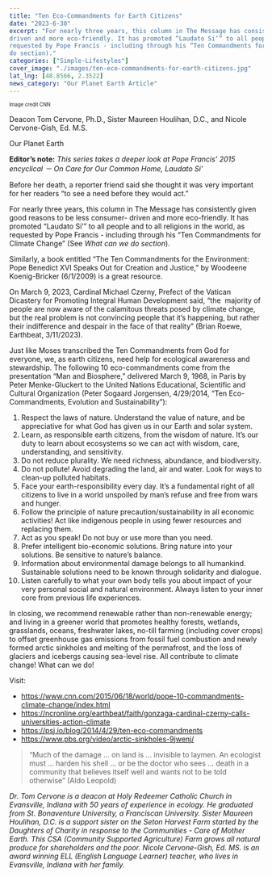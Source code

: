 ```yaml
---
title: "Ten Eco-Commandments for Earth Citizens"
date: "2023-6-30"
excerpt: "For nearly three years, this column in The Message has consistently given good reasons to be less consumer-
driven and more eco-friendly. It has promoted “Laudato Si’” to all people and to all religions in the world, as
requested by Pope Francis - including through his “Ten Commandments for Climate Change” (See What can we
do section)."
categories: ["Simple-Lifestyles"]
cover_image: "./images/ten-eco-commandments-for-earth-citizens.jpg"
lat_lng: [48.8566, 2.3522]
news_category: "Our Planet Earth Article"
---
```


<sub>
  <sup>Image credit CNN</sup>
</sub>

Deacon Tom Cervone, Ph.D., Sister Maureen Houlihan, D.C., and Nicole Cervone-Gish, Ed. M.S.

Our Planet Earth

**Editor’s note:** _This series takes a deeper look at Pope Francis’ 2015 encyclical － On Care for Our Common
Home, Laudato Si’_

Before her death, a reporter friend said she thought it was very important for her readers “to see a need before
they would act.”

For nearly three years, this column in The Message has consistently given good reasons to be less consumer-
driven and more eco-friendly. It has promoted “Laudato Si’” to all people and to all religions in the world, as
requested by Pope Francis - including through his “Ten Commandments for Climate Change” (See _What can we
do section_).

Similarly, a book entitled “The Ten Commandments for the Environment: Pope Benedict XVI Speaks Out for
Creation and Justice,” by Woodeene Koenig-Bricker (6/1/2009) is a great resource.

On March 9, 2023, Cardinal Michael Czerny, Prefect of the Vatican Dicastery for Promoting Integral Human
Development said, “the  majority of people are now aware of the calamitous threats posed by climate change,
but the real problem is not convincing people that it’s happening, but rather their indifference and despair in the
face of that reality” (Brian Roewe, Earthbeat, 3/11/2023).

Just like Moses transcribed the Ten Commandments from God for everyone, we, as earth citizens, need help for
ecological awareness and stewardship. The following 10 eco-commandments come from the presentation “Man
and Biosphere,” delivered March 9, 1968, in Paris by Peter Menke-Gluckert to the United Nations Educational,
Scientific and Cultural Organization (Peter Sogaard Jorgensen, 4/29/2014, “Ten Eco-Commandments,
Evolution and Sustainability”):

1. Respect the laws of nature. Understand the value of nature, and be appreciative for what God has given us
   in our Earth and solar system.
2. Learn, as responsible earth citizens, from the wisdom of nature. It’s our duty to learn about ecosystems
   so we can act with wisdom, care, understanding, and sensitivity.
3. Do not reduce plurality. We need richness, abundance, and biodiversity.
4. Do not pollute! Avoid degrading the land, air and water. Look for ways to clean-up polluted habitats.
5. Face your earth-responsibility every day. It’s a fundamental right of all citizens to live in a world
   unspoiled by man’s refuse and free from wars and hunger.
6. Follow the principle of nature precaution/sustainability in all economic activities! Act like indigenous
   people in using fewer resources and replacing them.
7. Act as you speak! Do not buy or use more than you need.
8. Prefer intelligent bio-economic solutions. Bring nature into your solutions. Be sensitive to nature’s
   balance.
9. Information about environmental damage belongs to all humankind. Sustainable solutions need to be
   known through solidarity and dialogue.
10. Listen carefully to what your own body tells you about impact of your very personal social and
    natural environment. Always listen to your inner core from previous life experiences.

In closing, we recommend renewable rather than non-renewable energy; and living in a greener world that
promotes healthy forests, wetlands, grasslands, oceans, freshwater lakes, no-till farming (including cover crops)
to offset greenhouse gas emissions from fossil fuel combustion and newly formed arctic sinkholes and melting
of the permafrost, and the loss of glaciers and icebergs causing sea-level rise. All contribute to climate change!
What can we do!

Visit:

- https://www.cnn.com/2015/06/18/world/pope-10-commandments-climate-change/index.html
- https://ncronline.org/earthbeat/faith/gonzaga-cardinal-czerny-calls-universities-action-climate
- https://psj.io/blog/2014/4/29/ten-eco-commandments
- https://www.pbs.org/video/arctic-sinkholes-9jwenj/

> “Much of the damage … on land is … invisible to laymen. An ecologist must … harden his shell … or be the
> doctor who sees … death in a community that believes itself well and wants not to be told otherwise” (Aldo
> Leopold)

_Dr. Tom Cervone is a deacon at Holy Redeemer Catholic Church in Evansville, Indiana with 50 years of
experience in ecology. He graduated from St. Bonaventure University, a Franciscan University. Sister Maureen
Houlihan, D.C. is a support sister on the Seton Harvest Farm started by the Daughters of Charity in response to
the Communities - Care of Mother Earth. This CSA (Community Supported Agriculture) Farm grows all natural
produce for shareholders and the poor. Nicole Cervone-Gish, Ed. MS. is an award winning ELL (English
Language Learner) teacher, who lives in Evansville, Indiana with her family._
